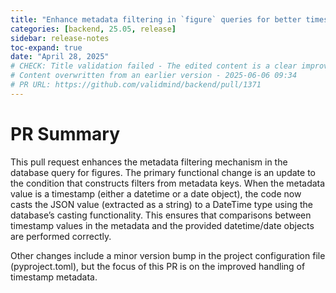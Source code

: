 ```yaml
---
title: "Enhance metadata filtering in `figure` queries for better timestamp handling (#1371)"
categories: [backend, 25.05, release]
sidebar: release-notes
toc-expand: true
date: "April 28, 2025"
# CHECK: Title validation failed - The edited content is a clear improvement over the original. It provides a more specific and descriptive explanation of the task, indicating that the enhancement involves improving the filtering of metadata specifically related to `figure` queries, with an emphasis on better handling of timestamps. This makes the purpose and scope of the task more understandable. The use of the word "enhance" suggests a positive improvement, which is more engaging than the vague "fix" in the original. Overall, the edited content effectively communicates the intended action
# Content overwritten from an earlier version - 2025-06-06 09:34
# PR URL: https://github.com/validmind/backend/pull/1371
---
```


# PR Summary

This pull request enhances the metadata filtering mechanism in the database query for figures. The primary functional change is an update to the condition that constructs filters from metadata keys. When the metadata value is a timestamp (either a datetime or a date object), the code now casts the JSON value (extracted as a string) to a DateTime type using the database's casting functionality. This ensures that comparisons between timestamp values in the metadata and the provided datetime/date objects are performed correctly.

Other changes include a minor version bump in the project configuration file (pyproject.toml), but the focus of this PR is on the improved handling of timestamp metadata.